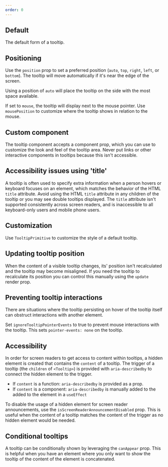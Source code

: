 ```yaml
---
order: 0
---
```



## Default

The default form of a tooltip.

<Example Component={TooltipDefault} packageName="@atlaskit/tooltip" />

## Positioning

Use the `position` prop to set a preferred position (`auto`, `top`, `right`, `left`, or `bottom`).
The tooltip will move automatically if it's near the edge of the screen.

Using a position of `auto` will place the tooltip on the side with the most space available.

<Example Component={TooltipPosition} packageName="@atlaskit/tooltip" />

If set to `mouse`, the tooltip will display next to the mouse pointer. Use `mousePosition` to
customize where the tooltip shows in relation to the mouse.

<Example Component={TooltipPositionMouse} packageName="@atlaskit/tooltip" />

## Custom component

The tooltip component accepts a component prop, which you can use to customize the look and feel of
the tooltip area. Never put links or other interactive components in tooltips because this isn't
accessible.

<Example Component={TooltipComponent} packageName="@atlaskit/tooltip" />

## Accessibility issues using 'title'

A tooltip is often used to specify extra information when a person hovers or keyboard focuses on an
element, which matches the behavior of the HTML `title` attribute. Avoid using the HTML `title`
attribute in any children of the tooltip or you may see double tooltips displayed. The `title`
attribute isn't supported consistently across screen readers, and is inaccessible to all
keyboard-only users and mobile phone users.

<Example Component={TooltipAvoidTitle} packageName="@atlaskit/tooltip" />

## Customization

Use `TooltipPrimitive` to customize the style of a default tooltip.

<Example Component={TooltipCustomization} packageName="@atlaskit/tooltip" />

## Updating tooltip position

When the content of a visible tooltip changes, its' position isn't recalculated and the tooltip may
become misaligned. If you need the tooltip to recalculate its position you can control this manually
using the `update` render prop.

<Example Component={TooltipUpdate} packageName="@atlaskit/tooltip" />

## Preventing tooltip interactions

There are situations where the tooltip persisting on hover of the tooltip itself can obstruct
interactions with another element.

Set `ignoreTooltipPointerEvents` to true to prevent mouse interactions with the tooltip. This sets
`pointer-events: none` on the tooltip.

<Example Component={TooltipPreventInteractions} packageName="@atlaskit/tooltip" />

## Accessibility

In order for screen readers to get access to content within tooltips, a hidden element is created
that contains the `content` of a tooltip. The trigger of a tooltip (the `children` of `<Tooltip>`)
is provided with `aria-describedby` to connect the hidden element to the trigger.

- If `content` is a function: `aria-describedby` is provided as a prop.
- If `content` is a component: `aria-describedby` is manually added to the added to the element in a
  `useEffect`

To disable the usage of a hidden element for screen reader announcements, use the
`isScreenReaderAnnouncementDisabled` prop. This is useful when the content of a tooltip matches the
content of the trigger as no hidden element would be needed.

<Example Component={TooltipRenderProps} packageName="@atlaskit/tooltip" />

## Conditional tooltips

A tooltip can be conditionally shown by leveraging the `canAppear` prop. This is helpful when you
have an element where you only want to show the tooltip of the content of the element is
concatenated.

<Example Component={TooltipConditional} packageName="@atlaskit/tooltip" />

